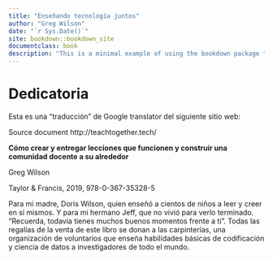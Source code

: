 ```yaml
--- 
title: "Enseñando tecnología juntos"
author: "Greg Wilson"
date: "`r Sys.Date()`"
site: bookdown::bookdown_site
documentclass: book
description: "This is a minimal example of using the bookdown package to write a book. The output format for this example is bookdown::gitbook."
---
```


# Dedicatoria 

Esta es una "traducción" de Google translator del siguiente sitio web:

Source document http://teachtogether.tech/

**Cómo crear y entregar lecciones que funcionen y construir una comunidad docente a su alrededor**

Greg Wilson

Taylor & Francis, 2019, 978-0-367-35328-5



Para mi madre, Doris Wilson,
quien enseñó a cientos de niños a leer y creer en sí mismos.
Y para mi hermano Jeff, que no vivió para verlo terminado.
"Recuerda, todavía tienes muchos buenos momentos frente a ti".
Todas las regalías de la venta de este libro se donan a
las carpinterías,
una organización de voluntarios que enseña
habilidades básicas de codificación y ciencia de datos
a investigadores de todo el mundo.
